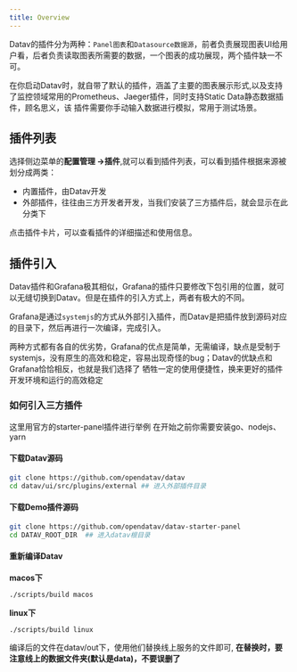 ```yaml
---
title: Overview
---
```



Datav的插件分为两种：`Panel图表`和`Datasource数据源`，前者负责展现图表UI给用户看，后者负责读取图表所需要的数据，一个图表的成功展现，两个插件缺一不可。

在你启动Datav时，就自带了默认的插件，涵盖了主要的图表展示形式,以及支持了监控领域常用的Prometheus、Jaeger插件，同时支持Static Data静态数据插件，顾名思义，该
插件需要你手动输入数据进行模拟，常用于测试场景。

## 插件列表
选择侧边菜单的**配置管理 ->插件**,就可以看到插件列表，可以看到插件根据来源被划分成两类：
- 内置插件，由Datav开发
- 外部插件，往往由三方开发者开发，当我们安装了三方插件后，就会显示在此分类下

点击插件卡片，可以查看插件的详细描述和使用信息。

## 插件引入
Datav插件和Grafana极其相似，Grafana的插件只要修改下包引用的位置，就可以无缝切换到Datav。但是在插件的引入方式上，两者有极大的不同。

Grafana是通过`systemjs`的方式从外部引入插件，而Datav是把插件放到源码对应的目录下，然后再进行一次编译，完成引入。

<TipCompat>两种方式都有各自的优劣势，Grafana的优点是简单，无需编译，缺点是受制于systemjs，没有原生的高效和稳定，容易出现奇怪的bug；Datav的优缺点和Grafana恰恰相反，也就是我们选择了
牺牲一定的使用便捷性，换来更好的插件开发环境和运行的高效稳定</TipCompat>

### 如何引入三方插件
这里用官方的starter-panel插件进行举例
<TipCompat>在开始之前你需要安装go、nodejs、yarn</TipCompat>

#### <Heading number="1">下载Datav源码</Heading>
```bash
git clone https://github.com/opendatav/datav
cd datav/ui/src/plugins/external ## 进入外部插件目录
```

#### <Heading number="2">下载Demo插件源码</Heading>
```bash
git clone https://github.com/opendatav/datav-starter-panel
cd DATAV_ROOT_DIR  ## 进入datav根目录 
```

#### <Heading number="3">重新编译Datav</Heading>

**macos下**
```bash
./scripts/build macos
```

**linux下**
```bash
./scripts/build linux
```

编译后的文件在datav/out下，使用他们替换线上服务的文件即可, **在替换时，要注意线上的数据文件夹(默认是data)，不要误删了**
